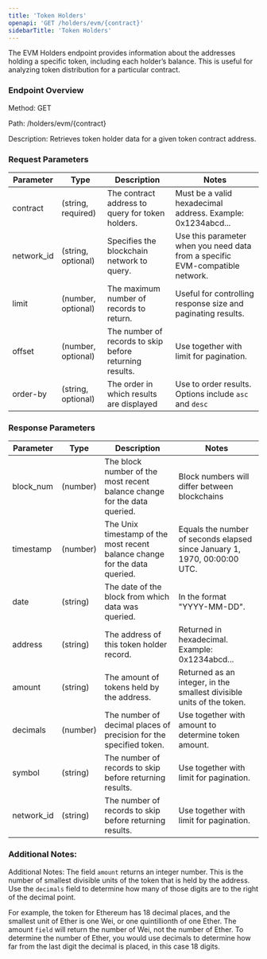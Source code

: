 ```yaml
---
title: 'Token Holders'
openapi: 'GET /holders/evm/{contract}'
sidebarTitle: 'Token Holders'
---
```


The EVM Holders endpoint provides information about the addresses holding a specific token, including each holder’s balance. This is useful for analyzing token distribution for a particular contract.

### Endpoint Overview
Method: GET

Path: /holders/evm/{contract}

Description: Retrieves token holder data for a given token contract address.

### Request Parameters
| Parameter | Type | Description | Notes |
|-----------|------|-------------|-------|
| contract | (string, required) | The contract address to query for token holders. | Must be a valid hexadecimal address. Example: 0x1234abcd... |
| network_id | (string, optional) | Specifies the blockchain network to query. | Use this parameter when you need data from a specific EVM-compatible network. |
| limit | (number, optional) | The maximum number of records to return. | Useful for controlling response size and paginating results. |
| offset | (number, optional) | The number of records to skip before returning results. | Use together with limit for pagination. |
| order-by | (string, optional) | The order in which results are displayed | Use to order results. Options include `asc` and `desc` |

### Response Parameters

| Parameter | Type | Description | Notes |
|-----------|------|-------------|-------|
| block_num | (number) | The block number of the most recent balance change for the data queried. | Block numbers will differ between blockchains |
| timestamp | (number) | The Unix timestamp of the most recent balance change for the data queried. | Equals the number of seconds elapsed since January 1, 1970, 00:00:00 UTC. |
| date | (string) | The date of the block from which data was queried. | In the format "YYYY-MM-DD". |
| address | (string) | The address of this token holder record. | Returned in hexadecimal. Example: 0x1234abcd... |
| amount | (string) | The amount of tokens held by the address. | Returned as an integer, in the smallest divisible units of the token. |
| decimals | (number) | The number of decimal places of precision for the specified token. | Use together with amount to determine token amount. |
| symbol | (string) | The number of records to skip before returning results. | Use together with limit for pagination. |
| network_id | (string) | The number of records to skip before returning results. | Use together with limit for pagination. |


### Additional Notes:
Additional Notes:
The field `amount` returns an integer number. This is the number of smallest divisible units of the token that is held by the address. Use the `decimals` field to determine how many of those digits are to the right of the decimal point.

For example, the token for Ethereum has 18 decimal places, and the smallest unit of Ether is one Wei, or one quintillionth of one Ether. The amount `field` will return the number of Wei, not the number of Ether. To determine the number of Ether, you would use decimals to determine how far from the last digit the decimal is placed, in this case 18 digits.

